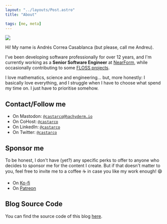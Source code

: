 ```yaml
---
layout: "../layouts/Post.astro"
title: "About"

tags: [me, meta]
---
```


<img src="/images/ig_me_fire.jpg" class="left-img" />

Hi! My name is Andrés Correa Casablanca (but please, call me Andreu).

I've been developing software professionally for over 12 years, and
I'm currently working as a **Senior Software Engineer** at
[NearForm](https://nearform.com), while occasionally contributing to some
[FLOSS projects](/projects).

I love mathematics, science and engineering... but, more honestly: I basically
love everything, and I struggle when I have to choose what spend my time on. I
just have to prioritise somehow.

## Contact/Follow me

- On Mastodon: <a rel="me" href="https://hachyderm.io/@castarco">`@castarco@hachyderm.io`</a>
- On CoHost: <a rel="me" href="https://cohost.org/castarco">`@castarco`</a>
- On LinkedIn: <a rel="me" href="https://linkedin.com/in/castarco">`@castarco`</a>
- On Twitter: <a rel="me" href="https://twitter.com">`@castarco`</a>

## Sponsor me

To be honest, I don't have (yet?) any specific perks to offer to anyone who
decides to sponsor me for the content I create. But if that doesn't matter to
you, feel free to invite me to a coffee ☕ in case you like my work enough! 😄

- On [Ko-fi](https://ko-fi.com/coderspirit)
- On [Patreon](https://www.patreon.com/coder_spirit)

## Blog Source Code

You can find the source code of this blog [here](https://github.com/Coder-Spirit/coder-spirit.github.io/).
